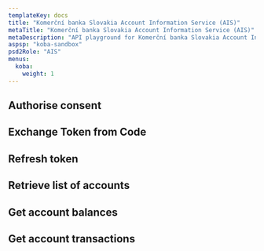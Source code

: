 ```yaml
---
templateKey: docs
title: "Komerční banka Slovakia Account Information Service (AIS)"
metaTitle: "Komerční banka Slovakia Account Information Service (AIS)"
metaDescription: "API playground for Komerční banka Slovakia Account Information Service (AIS)"
aspsp: "koba-sandbox"
psd2Role: "AIS"
menus:
  koba:
    weight: 1
---
```



  <step>

## Authorise consent

  <AuthoriseStep/>
  </step>
  <step>

## Exchange Token from Code

  <CreateToken/>
  </step>
  <step>

## Refresh token

  <RefreshToken/>
  </step>
  <step>

## Retrieve list of accounts

  <StepAccounts/>
  </step>
  <step>

## Get account balances

  <StepBalances/>
  </step>
  <step>

## Get account transactions

  <StepTransactions/>
  </step>

